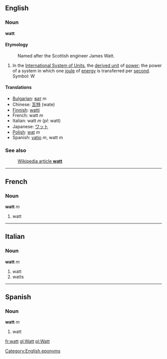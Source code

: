 ==English==
===Noun===
'''watt''' 

====Etymology====
:Named after the Scottish engineer James Watt.

#In the [[International System of Units]], the [[derived unit]] of [[power]]; the power of a system in which one [[joule]] of [[energy]] is transferred per [[second]].  Symbol: W

====Translations====
*[[Bulgarian]]: [[ват]] ''m''
*Chinese: [[瓦特]] (wate)
*[[Finnish]]: [[watti]]
*French: watt ''m'' 
*Italian: watt ''m'' (''pl'': watt)
*Japanese: [[ワット]]
*[[Polish]]: [[wat]] ''m''
*Spanish: [[vatio]] ''m'', watt ''m''

===See also===
:[[w:watt|Wikipedia article '''watt''']]
[[Category:English eponyms]]
----

==French==
===Noun===
'''watt''' ''m''

#watt

----
==Italian==
===Noun===
'''watt''' ''m''

#watt
#watts

----
==Spanish==
===Noun===
'''watt''' ''m''

#watt

[[fr:watt]]
[[gl:Watt]]
[[pl:Watt]]